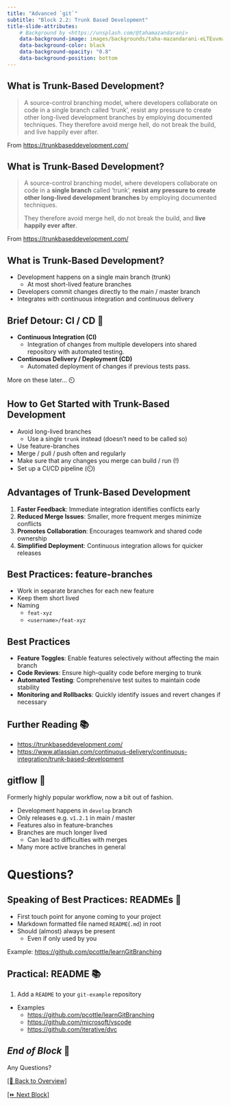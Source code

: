 ```yaml
---
title: "Advanced `git`"
subtitle: "Block 2.2: Trunk Based Development"
title-slide-attributes:
    # Background by <https://unsplash.com/@tahamazandarani>
    data-background-image: images/backgrounds/taha-mazandarani-eLTEuvma_vw-unsplash.jpg
    data-background-color: black
    data-background-opacity: "0.8"
    data-background-position: bottom
---
```


## What is Trunk-Based Development?

> A source-control branching model, where developers collaborate on code in a single branch called ‘trunk’, resist any pressure to create other long-lived development branches by employing documented techniques. They therefore avoid merge hell, do not break the build, and live happily ever after.

From <https://trunkbaseddevelopment.com/>


## What is Trunk-Based Development?

> A source-control branching model, where developers collaborate on code in a **single branch** called ‘trunk’, **resist any pressure to create other long-lived development branches** by employing documented techniques.
> 
> They therefore avoid merge hell, do not break the build, and **live happily ever after**.

From <https://trunkbaseddevelopment.com/>

## What is Trunk-Based Development?

- Development happens on a single main branch (trunk)
    - At most short-lived feature branches
- Developers commit changes directly to the main / master branch
- Integrates with continuous integration and continuous delivery

## Brief Detour: CI / CD 🤖

- **Continuous Integration (CI)**
    - Integration of changes from multiple developers into shared repository with automated testing.
- **Continuous Delivery / Deployment (CD)**
  - Automated deployment of changes if previous tests pass.

::: {.fragment}
More on these later... ⏲️
:::

## How to Get Started with Trunk-Based Development

- Avoid long-lived branches
  - Use a single `trunk` instead (doesn't need to be called so)
- Use feature-branches
- Merge / pull / push often and regularly
- Make sure that any changes you merge can build / run (!)
- Set up a CI/CD pipeline (⏲️)

## Advantages of Trunk-Based Development

1. **Faster Feedback**: Immediate integration identifies conflicts early
2. **Reduced Merge Issues**: Smaller, more frequent merges minimize conflicts
3. **Promotes Collaboration**: Encourages teamwork and shared code ownership
4. **Simplified Deployment**: Continuous integration allows for quicker releases

## Best Practices: feature-branches

- Work in separate branches for each new feature
- Keep them short lived
- Naming
  - `feat-xyz`
  - `<username>/feat-xyz`

## Best Practices

- **Feature Toggles**: Enable features selectively without affecting the main branch
- **Code Reviews**: Ensure high-quality code before merging to trunk
- **Automated Testing**: Comprehensive test suites to maintain code stability
- **Monitoring and Rollbacks**: Quickly identify issues and revert changes if necessary

## Further Reading 📚️

- <https://trunkbaseddevelopment.com/>
- <https://www.atlassian.com/continuous-delivery/continuous-integration/trunk-based-development>

## gitflow 🌊

Formerly highly popular workflow, now a bit out of fashion.

- Development happens in `develop` branch
- Only releases e.g. `v1.2.1` in main / master
- Features also in feature-branches
- Branches are much longer lived
  - Can lead to difficulties with merges
- Many more active branches in general

# Questions? {background-opacity="0.4" background-image="images/backgrounds/questions.gif" background-position="top"}

## Speaking of Best Practices: READMEs 📑

- First touch point for anyone coming to your project
- Markdown formatted file named `README`(`.md`) in root
- Should (almost) always be present
  - Even if only used by you

Example: <https://github.com/pcottle/learnGitBranching>

## Practical: README 📚️ {background-color="black"}

1. Add a `README` to your `git-example` repository

- Examples
  - <https://github.com/pcottle/learnGitBranching>
  - <https://github.com/microsoft/vscode>
  - <https://github.com/iterative/dvc>

## *End of Block* 🎉 {background-color="black"}

:::{.r-fit-text}
Any Questions?
:::

[[🏡 Back to Overview]](./index.html)

[[⏩️ Next Block]](./3.1-github-CI-CD.html) 
